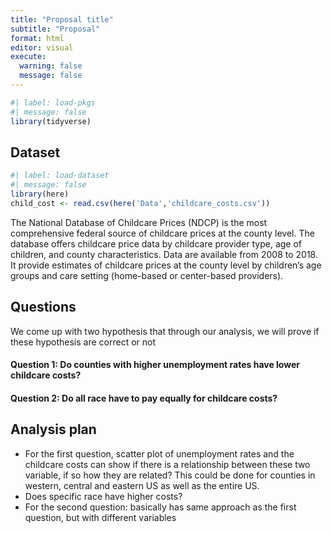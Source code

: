 ```yaml
---
title: "Proposal title"
subtitle: "Proposal"
format: html
editor: visual
execute: 
  warning: false
  message: false
---
```


```r
#| label: load-pkgs
#| message: false
library(tidyverse)
```

## Dataset

```r
#| label: load-dataset
#| message: false
library(here)
child_cost <- read.csv(here('Data','childcare_costs.csv'))
```

The National Database of Childcare Prices (NDCP) is the most comprehensive federal source of childcare prices at the county level. The database offers childcare price data by childcare provider type, age of children, and county characteristics. Data are available from 2008 to 2018. It provide estimates of childcare prices at the county level by children’s age groups and care setting (home-based or center-based providers).

## Questions

We come up with two hypothesis that through our analysis, we will prove if these hypothesis are correct or not

#### Question 1: Do counties with higher unemployment rates have lower childcare costs?

#### Question  2: Do all race have to pay equally for childcare costs?

## Analysis plan

-   For the first question, scatter plot of unemployment rates and the childcare costs can show if there is a relationship between these two variable, if so how they are related? This could be done for counties in western, central and eastern US as well as the entire US.
-   Does specific race have higher costs?
-   For the second question: basically has same approach as the first question, but with different variables

